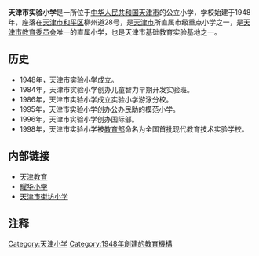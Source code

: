{{Unreferenced |time=2010-07-23T10:05:53+00:00 }}
{{Infobox School
| name        = 天津市实验小学
| other_name  = Tianjin Shiyan Primary School
| image       = 
| logo        = 
| motto       = 和谐、开放、进取
| established = 1948年
| type        = 公立
| religion    = 
| affiliation = 
| district    = 天津市
| grades      = 六年制
| president   = 
| principal   = 
| dean        = 
| college     = 
| house       = 
| sc          =
| cs          =
| faculty     = 
| staff       = 
| students    = 
| athletics   = 
| conference  = 
| colors      = 
| mascot      = 
| magazine    = 
| free_label  = 
| free_text   = 
| free_label2 = 
| free_text2  = 
| free_label3 = 
| free_text3  = 
| address     = [[天津市|天津市]][[和平区_(天津市)|和平区]]柳州道28号
| tel         = 
| fax         = 
| mail        = 
| website     = 
}}

'''天津市实验小学'''是一所位于[[中华人民共和国|中华人民共和国]][[天津市|天津市]]的公立小学，学校始建于1948年，座落在[[天津市|天津市]][[和平区_(天津市)|和平区]]柳州道28号，是[[天津市|天津市]]所直属市级重点小学之一，是[[天津市教育委员会|天津市教育委员会]]唯一的直属小学，也是天津市基础教育实验基地之一。

==历史==
*1948年，天津市实验小学成立。
*1984年，天津市实验小学创办儿童智力早期开发实验班。
*1986年，天津市实验小学成立实验小学游泳分校。
*1995年，天津市实验小学创办公办民助的模范小学。
*1996年，天津市实验小学创办国际部。
*1998年，天津市实验小学被[[中华人民共和国教育部|教育部]]命名为全国首批现代教育技术实验学校。

==内部链接==
*[[天津教育|天津教育]]
*[[耀华小学|耀华小学]]
*[[天津市街坊小学|天津市街坊小学]] 

== 注释 ==
<references/>
{{天津市五所}}
[[Category:天津小学|Category:天津小学]]
[[Category:1948年創建的教育機構|Category:1948年創建的教育機構]]